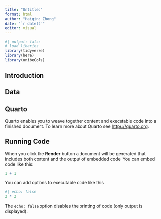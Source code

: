 ```yaml
---
title: "Untitled"
format: html
author: "Haiqing Zhong"
date: "`r date()`"
editor: visual
---
```


```r
#| output: false
# load libaries
library(tidyverse)
library(here)
library(unibeCols)

```

## Introduction

## Data

## Quarto

Quarto enables you to weave together content and executable code into a finished document. To learn more about Quarto see <https://quarto.org>.

## Running Code

When you click the **Render** button a document will be generated that includes both content and the output of embedded code. You can embed code like this:

```r
1 + 1
```

You can add options to executable code like this

```r
#| echo: false
2 * 2
```

The `echo: false` option disables the printing of code (only output is displayed).
